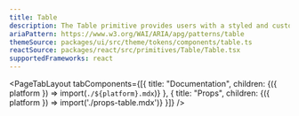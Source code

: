 ```yaml
---
title: Table
description: The Table primitive provides users with a styled and customizable table element.
ariaPattern: https://www.w3.org/WAI/ARIA/apg/patterns/table
themeSource: packages/ui/src/theme/tokens/components/table.ts
reactSource: packages/react/src/primitives/Table/Table.tsx
supportedFrameworks: react
---
```



<PageTabLayout 
  tabComponents={[{
    title: "Documentation", 
    children: <Fragment>{({ platform }) => import(`./${platform}.mdx`)}</Fragment>
  },
  {
    title: "Props", 
    children: <Fragment>{({ platform }) => import('./props-table.mdx')}</Fragment>
  }]}
/>
        